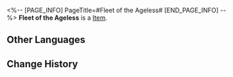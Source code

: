 <%-- [PAGE_INFO]
PageTitle=#Fleet of the Ageless#
[END_PAGE_INFO] --%>
{{Item Infobox
|id          = 83023
|image       = Item Fleet of the Ageless.png
|type        = 
|invCategory = 
|rarity      = 4
|effect      = 
|description = 
}}
'''Fleet of the Ageless''' is a [[Item]].

==Other Languages==
{{Other Languages
|en   = Fleet of the Ageless
|zhs  = 不老者的仙舟
|zht  = 不老者的仙舟
|ja   = 老いぬ者の仙舟
|ko   = 불로인의 선주
|es   = Flota de los eternos
|fr   = Flotte de l'éternel
|ru   = Флот нестареющих
|th   = Fleet of the Ageless
|vi   = Xianzhou Không Có Tuổi
|de   = Flotte der Alterslosen
|id   = Fleet of the Ageless
|pt   = Frota dos Eternos
}}

==Change History==
{{Change History|1.0}}